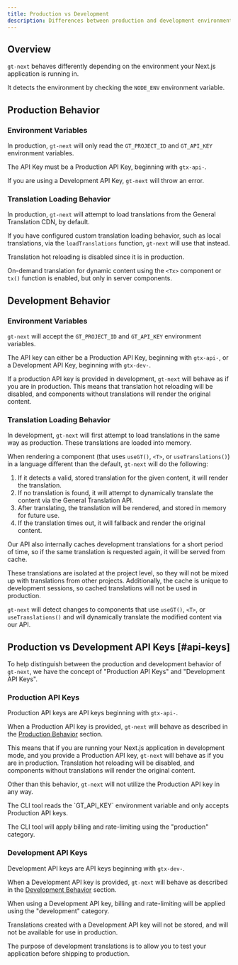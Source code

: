 ```yaml
---
title: Production vs Development
description: Differences between production and development environments
---
```


## Overview

`gt-next` behaves differently depending on the environment your Next.js application is running in.

It detects the environment by checking the `NODE_ENV` environment variable.


## Production Behavior

### Environment Variables

In production, `gt-next` will only read the `GT_PROJECT_ID` and `GT_API_KEY` environment variables.

The API Key must be a Production API Key, beginning with `gtx-api-`.

If you are using a Development API Key, `gt-next` will throw an error.

### Translation Loading Behavior

In production, `gt-next` will attempt to load translations from the General Translation CDN, by default.

If you have configured custom translation loading behavior, such as local translations, via the `loadTranslations` function, `gt-next` will use that instead.

Translation hot reloading is disabled since it is in production.

On-demand translation for dynamic content using the `<Tx>` component or `tx()` function is enabled, but only in server components.

## Development Behavior

### Environment Variables

`gt-next` will accept the `GT_PROJECT_ID` and `GT_API_KEY` environment variables.

The API key can either be a Production API Key, beginning with `gtx-api-`, or a Development API Key, beginning with `gtx-dev-`.

If a production API key is provided in development, `gt-next` will behave as if you are in production.
This means that translation hot reloading will be disabled, and components without translations will render the original content.


### Translation Loading Behavior

In development, `gt-next` will first attempt to load translations in the same way as production.
These translations are loaded into memory.

When rendering a component (that uses `useGT()`, `<T>`, or `useTranslations()`) in a language different than the default, `gt-next` will do the following:

1. If it detects a valid, stored translation for the given content, it will render the translation.
2. If no translation is found, it will attempt to dynamically translate the content via the General Translation API.
3. After translating, the translation will be rendered, and stored in memory for future use.
4. If the translation times out, it will fallback and render the original content.

<Callout type="info">
  Our API also internally caches development translations for a short period of time, so if the same translation is requested again, it will be served from cache.

  These translations are isolated at the project level, so they will not be mixed up with translations from other projects.
  Additionally, the cache is unique to development sessions, so cached translations will not be used in production.
</Callout>

`gt-next` will detect changes to components that use `useGT()`, `<T>`, or `useTranslations()` and will dynamically translate the modified content via our API.


## Production vs Development API Keys [#api-keys]

To help distinguish between the production and development behavior of `gt-next`, we have the concept of "Production API Keys" and "Development API Keys".

### Production API Keys

Production API keys are API keys beginning with `gtx-api-`.

When a Production API key is provided, `gt-next` will behave as described in the [Production Behavior](#production-behavior) section.

This means that if you are running your Next.js application in development mode, and you provide a Production API key, `gt-next` will behave as if you are in production.
Translation hot reloading will be disabled, and components without translations will render the original content.

Other than this behavior, `gt-next` will not utilize the Production API key in any way.

<Callout type="info">
  The CLI tool reads the `GT_API_KEY` environment variable and only accepts Production API keys.

  The CLI tool will apply billing and rate-limiting using the "production" category.
</Callout>

### Development API Keys

Development API keys are API keys beginning with `gtx-dev-`.

When a Development API key is provided, `gt-next` will behave as described in the [Development Behavior](#development-behavior) section.

When using a Development API key, billing and rate-limiting will be applied using the "development" category.

<Callout type="warn">
  Translations created with a Development API key will not be stored, and will not be available for use in production.

  The purpose of development translations is to allow you to test your application before shipping to production.
</Callout>



